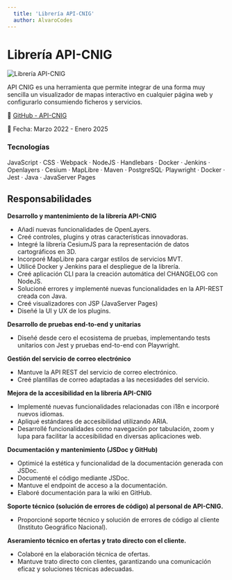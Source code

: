 ```yaml
---
  title: 'Librería API-CNIG'
  author: AlvaroCodes
---
```


# Librería API-CNIG 

<img
  src="/images/apicnig.webp"
  alt="Librería API-CNIG"
  transition:name="API-CNIG"
/>

API CNIG es una herramienta que permite integrar de una forma muy sencilla un visualizador de mapas interactivo en cualquier página web y configurarlo consumiendo ficheros y servicios.  

🔗 [GitHub - API-CNIG](https://github.com/IGN-CNIG/API-CNIG)

📅 Fecha: Marzo 2022 - Enero 2025

### Tecnologías 
JavaScript · CSS · Webpack · NodeJS · Handlebars · Docker · Jenkins · Openlayers · Cesium · MapLibre · Maven · PostgreSQL· Playwright · Docker · Jest · Java · JavaServer Pages

## Responsabilidades
**Desarrollo y mantenimiento de la librería API-CNIG**  

- Añadí nuevas funcionalidades de OpenLayers.
- Creé controles, plugins y otras características innovadoras.
- Integré la librería CesiumJS para la representación de datos cartográficos en 3D.
- Incorporé MapLibre para cargar estilos de servicios MVT.
- Utilicé Docker y Jenkins para el despliegue de la librería.
- Creé aplicación CLI para la creación automática del CHANGELOG con NodeJS.
- Solucioné errores y implementé nuevas funcionalidades en la API-REST creada con Java.
- Creé visualizadores con JSP (JavaServer Pages)
- Diseñé la UI y UX de los plugins.

**Desarrollo de pruebas end-to-end y unitarias**  

- Diseñé desde cero el ecosistema de pruebas, implementando tests unitarios con Jest y pruebas end-to-end con Playwright.

**Gestión del servicio de correo electrónico**  

- Mantuve la API REST del servicio de correo electrónico.
- Creé plantillas de correo adaptadas a las necesidades del servicio.

**Mejora de la accesibilidad en la librería API-CNIG**  

- Implementé nuevas funcionalidades relacionadas con i18n e incorporé nuevos idiomas.
- Apliqué estándares de accesibilidad utilizando ARIA.
- Desarrollé funcionalidades como navegación por tabulación, zoom y lupa para facilitar la accesibilidad en diversas aplicaciones web.

**Documentación y mantenimiento (JSDoc y GitHub)** 

- Optimicé la estética y funcionalidad de la documentación generada con JSDoc.
- Documenté el código mediante JSDoc.
- Mantuve el endpoint de acceso a la documentación.
- Elaboré documentación para la wiki en GitHub.

**Soporte técnico (solución de errores de código) al personal de API-CNIG.**

- Proporcioné soporte técnico y solución de errores de código al cliente (Instituto Geográfico Nacional).

**Aseramiento técnico en ofertas y trato directo con el cliente.**
- Colaboré en la elaboración técnica de ofertas.
- Mantuve trato directo con clientes, garantizando una comunicación eficaz y soluciones técnicas adecuadas.
